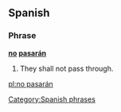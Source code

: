 ==Spanish==

===Phrase===
'''[[no]] [[pasarán]]'''

# They shall not pass through.
[[Category:Spanish phrases]]

[[pl:no pasarán]]